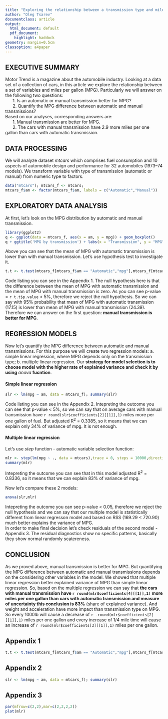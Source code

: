 ```yaml
---
title: "Exploring the relationship between a transmission type and miles per gallon"
author: "Oleg Tsarev"
documentclass: article
output:
  html_document: default
  pdf_document:
    highlight: haddock
geometry: margin=0.5cm
classoption: a4paper
---
```

## **EXECUTIVE SUMMARY**
Motor Trend is a magazine about the automobile industry. Looking at a data set of a collection of cars, in this article we explore the relationship between a set of variables and miles per gallon (MPG). Particularly we will answer on the following two questions:  
&nbsp; &nbsp; &nbsp; 1. Is an automatic or manual transmission better for MPG?  
&nbsp; &nbsp; &nbsp; 2. Quantify the MPG difference between automatic and manual transmissions?  
Based on our analyses, corresponding answers are:  
&nbsp; &nbsp; &nbsp; 1. Manual transmission are better for MPG.  
&nbsp; &nbsp; &nbsp; 2. The cars with manual transmission have 2.9 more miles per one gallon than cars with automatic transmission.
  
## **DATA PROCESSING**
We will analyze dataset *mtcars* which comprises fuel consumption and 10 aspects of automobile design and performance for 32 automobiles (1973–74 models).
We transform variable with type of transmission (automatic or manual) from numeric type to factors. 
```r
data("mtcars"); mtcars_f <- mtcars;
mtcars_f$am <- factor(mtcars_f$am, labels = c("Automatic","Manual"))
```  
  
## **EXPLORATORY DATA ANALYSIS**
At first, let's look on the MPG distribution by automatic and manual transmission.
```r
library(ggplot2)
q <- ggplot(data = mtcars_f, aes(x = am, y = mpg)) + geom_boxplot() 
q + ggtitle('MPG by transmission') + labs(x = "Transmission", y = "MPG")
```
Above you can see that the mean of MPG with automatic transmission is lower than with manual transmission.
Let's use hypothesis test to investigate it.
```r
t.t <- t.test(mtcars_f[mtcars_f$am == "Automatic","mpg"],mtcars_f[mtcars_f$am == "Manual","mpg"]); t.t
```
Code listing you can see in the Appendix 1. The null hypothesis here is that the difference between the mean of MPG  with automatic transmission and the mean of MPG with manual transmission is zero. As you can see p-value = `r t.t$p.value` < 5%, therefore we reject the null hypothesis. So we can say with 95% probability that mean of MPG with automatic transmission (17.15) is lower than mean of MPG with manual transmission (24.39). Therefore we can answer on the first question: **manual transmission is better for MPG**.
  
## **REGRESSION MODELS**
Now let's quantify the MPG difference between automatic and manual transmissions.
For this purpose we will create two regression models:  a. simple linear regression, where MPG depends only on the transmission type; b. multiple linear regression. Our **strategy for model selection is to choose model with the higher rate of explained variance and check it by using** *anova* **fucntion**.
  
#### Simple linear regression
```r
slr <- lm(mpg ~ am, data = mtcars_f); summary(slr)
```
Code listing you can see in the Appendix 2. Intepreting the outcome you can see that p-value < 5%, so we can say that on average cars with manual transmission have `r round(slr$coefficients[2][[1]],1)` miles more per one gallon of fuel. But adjusted R^2^ = 0.3385, so it means that we can explain only 34% of variance of mpg. It is not enough.
  
#### Multiple linear regression
Let's use *step* function - automatic variable selection function: 
```r
mlr <- step(lm(mpg ~ ., data = mtcars),trace = 0, steps = 10000,direction = "both"); 
summary(mlr)
```
Intepreting the outcome you can see that in this model adjusted R^2^ = 0.8336, so it means that we can explain 83% of variance of mpg.
  
Now let's compare these 2 models:
```r
anova(slr,mlr)
```
Intepreting the outcome you can see p-value < 0.05, therefore we reject the null hypothesis and we can say that our multiple model is statistically different from linear regresson model and based on RSS (169.29 < 720.90) much better explains the variance of MPG.  
In order to make final decision let's check residuals of the second model - Appendix 3. 
The residual diagnostics show no specific patterns, basically they show normal randomly scatereness.

## **CONCLUSION**
As we proved above, manual transmission is better for MPG. But quantifying the MPG difference between automatic and manual transmissions depends on the considering other variables in the model. We showed that multiple linear regression better explained variance of MPG than simple linear regression. So, based on the multiple regression we can say that **the cars with manual transmission have `r round(mlr$coefficients[4][[1]],1)` more miles per one gallon than cars with automatic transmission and measure of uncertainty this conclusion is 83%** (share of explained variance). And weight and acceleration have more impact than transmission type on MPG. So every 1000lb will cause a decrease of `r -round(mlr$coefficients[2][[1]],1)` miles per one gallon and every increase of 1/4 mile time will cause an increase of `r round(mlr$coefficients[3][[1]],1)` miles per one gallon.

\pagebreak
## **Appendix 1**
```r
t.t <- t.test(mtcars_f[mtcars_f$am == "Automatic","mpg"],mtcars_f[mtcars_f$am == "Manual","mpg"]); t.t
```

## **Appendix 2**
```r
slr <- lm(mpg ~ am, data = mtcars_f); summary(slr)
```

## **Appendix 3**
```r
par(mfrow=c(2,2),mar=c(2,2,2,2))
plot(mlr)
```



























